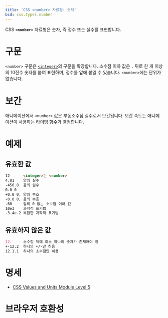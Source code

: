 ```yaml
---
title: 'CSS <number> 자료형: 숫자'
bcd: css.types.number
---
```


CSS **`<number>`** 자료형은 숫자, 즉 정수 또는 실수를 표현합니다.

# 구문

`<number>` 구문은 [`<integer>`](./integer)의 구문을 확장합니다. 소수점 이하 값은 `.` 뒤로 한 개 이상의 10진수 숫자를 붙여 표현하며, 정수를 앞에 붙일 수 있습니다. `<number>`에는 단위가 없습니다.

# 보간

애니메이션에서 `<number>` 값은 부동소수점 실수로서 보간됩니다. 보간 속도는 애니메이션이 사용하는 [타이밍 함수](https://developer.mozilla.org/en-US/docs/Web/CSS/easing-function)가 결정합니다.

# 예제

## 유효한 값

```md variant=good
12      <integer>는 <number>
4.01    양의 실수
-456.8  음의 실수
0.0 0
+0.0 0, 양의 부호
-0.0 0, 음의 부호
.60     앞의 0 없는 소수점 이하 값
10e3    과학적 표기법
-3.4e-2 복잡한 과학적 표기법
```

## 유효하지 않은 값

```md variant=bad
12.     소수점 뒤에 최소 하나의 숫자가 존재해야 함
+-12.2  하나의 +/-만 허용
12.1.1  하나의 소수점만 허용
```

# 명세

- [CSS Values and Units Module Level 5](https://drafts.csswg.org/css-values/#numbers)

# 브라우저 호환성

<BrowserCompat data={props.bcd} />
